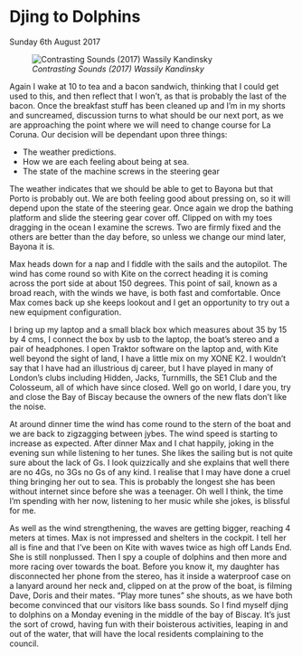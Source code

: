 
# Djing to Dolphins
Sunday 6th August 2017

![*Contrasting Sounds (2017) Wassily Kandinsky*](images/ContrastingSounds.jpg)

Again I wake at 10 to tea and a bacon sandwich, thinking that I could get used to this, and then reflect that I won’t, as that is probably the last of the bacon. Once the breakfast stuff has been cleaned up and I’m in my shorts and suncreamed, discussion turns to what should be our next port, as we are approaching the point where we will need to change course for La Coruna. Our decision will be dependant upon three things:

* The weather predictions.
* How we are each feeling about being at sea.
* The state of the machine screws in the steering gear

The weather indicates that we should be able to get to Bayona but that Porto is probably out. We are both feeling good about pressing on, so it will depend upon the state of the steering gear. Once again we drop the bathing platform and slide the steering gear cover off. Clipped on with my toes dragging in the ocean I examine the screws. Two are firmly fixed and the others are better than the day before, so unless we change our mind later, Bayona it is.

Max heads down for a nap and I fiddle with the sails and the autopilot. The wind has come round so with Kite on the correct heading it is coming across the port side at about 150 degrees. This point of sail, known as a broad reach, with the winds we have, is both fast and comfortable. Once Max comes back up she keeps lookout and I get an opportunity to try out a new equipment configuration.

I bring up my laptop and a small black box which measures about 35 by 15 by 4 cms, I connect the box by usb to the laptop, the boat’s stereo and a pair of headphones. I open Traktor software on the laptop and, with Kite well beyond the sight of land, I have a little mix on my XONE K2. I wouldn’t say that I have had an illustrious dj career, but I have played in many of London’s clubs including Hidden, Jacks, Turnmills, the SE1 Club and the Colosseum, all of which have since closed. Well go on world, I dare you, try and close the Bay of Biscay because the owners of the new flats don’t like the noise.

At around dinner time the wind has come round to the stern of the boat and we are back to zigzagging between jybes. The wind speed is starting to increase as expected. After dinner Max and I chat happily, joking in the evening sun while listening to her tunes. She likes the sailing but is not quite sure about the lack of Gs. I look quizzically and she explains that well there are no 4Gs, no 3Gs no Gs of any kind. I realise that I may have done a cruel thing bringing her out to sea. This is probably the longest she has been without internet since before she was a teenager. Oh well I think, the time I’m spending with her now, listening to her music while she jokes, is blissful for me.

As well as the wind strengthening, the waves are getting bigger, reaching 4 meters at times. Max is not impressed and shelters in the cockpit. I tell her all is fine and that I’ve been on Kite with waves twice as high off Lands End. She is still nonplussed. Then I spy a couple of dolphins and then more and more racing over towards the boat. Before you know it, my daughter has disconnected her phone from the stereo, has it inside a waterproof case on a lanyard around her neck and, clipped on at the prow of the boat, is filming Dave, Doris and their mates. “Play more tunes” she shouts, as we have both become convinced that our visitors like bass sounds. So I find myself djing to dolphins on a Monday evening in the middle of the bay of Biscay. It’s just the sort of crowd, having fun with their boisterous activities, leaping in and out of the water, that will have the local residents complaining to the council.

